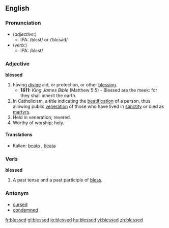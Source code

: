 ==English==
===Pronunciation===
*(''adjective'':)
**IPA: /blɛst/ or /ˈblɛsəd/
*(''verb'':)
**IPA: /blɛst/

===Adjective===
'''blessed'''
#having [[divine]] aid, or protection, or other [[blessing]].
#*'''1611:''' ''King James Bible'' (Matthew 5:5) - Blessed are the meek: for they shall inherit the earth.
#In Catholicism, a title indicating the [[beatification]] of a person, thus allowing public [[veneration]] of those who have lived in [[sanctity]] or died as [[martyr]]s.
#Held in veneration; revered.
#Worthy of worship; holy.

====Translations====
{{top}}
*Italian: [[beato]] {{m}}, [[beata]] {{f}}
{{mid}}
{{bottom}}

===Verb===
'''blessed'''
#A past tense and a past participle of [[bless]].


===Antonym===

*[[cursed]]
*[[condemned]]

[[fr:blessed]]
[[gl:blessed]]
[[io:blessed]]
[[hu:blessed]]
[[vi:blessed]]
[[zh:blessed]]